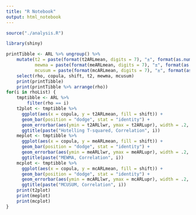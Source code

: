 ```yaml
---
title: "R Notebook"
output: html_notebook
---
```

```r
source("./analysis.R")
```

```r
library(shiny)
```

```r
printTibble <- ARL %>% ungroup() %>%
	mutate(t2 = paste(format(t2ARLmean, digits = 7), "±", format(as.numeric(format(t2ARLmean - t2ARLlwr, digits = 4)), scientific = FALSE)),
	       mewma = paste(format(meARLmean, digits = 7), "±", format(as.numeric(format(meARLmean - meARLlwr, digits = 4)), scientific = FALSE)),
	       mcusum = paste(format(mcARLmean, digits = 7), "±", format(as.numeric(format(mcARLmean - mcARLlwr, digits = 4)), scientific = FALSE))) %>%
	select(rho, copula, shift, t2, mewma, mcusum)
	print(printTibble)
	print(printTibble %>% arrange(rho))
for(i in rhoList) {
	tmptibble <- ARL %>%
		filter(rho == i)
	t2plot <- tmptibble %>%
	  ggplot(aes(x = copula, y = t2ARLmean, fill = shift)) +
      geom_bar(position = "dodge", stat = "identity") +
      geom_errorbar(aes(ymin = t2ARLlwr, ymax = t2ARLupr), width = .2, position = position_dodge(.9)) +
      ggtitle(paste("Hotelling T-squared, Correlation", i))
	meplot <- tmptibble %>%
	  ggplot(aes(x = copula, y = meARLmean, fill = shift)) +
      geom_bar(position = "dodge", stat = "identity") +
      geom_errorbar(aes(ymin = meARLlwr, ymax = meARLupr), width = .2, position = position_dodge(.9)) +
      ggtitle(paste("MEWMA, Correlation", i))
	mcplot <- tmptibble %>%
	  ggplot(aes(x = copula, y = mcARLmean, fill = shift)) +
      geom_bar(position = "dodge", stat = "identity") +
      geom_errorbar(aes(ymin = mcARLlwr, ymax = mcARLupr), width = .2, position = position_dodge(.9)) +
      ggtitle(paste("MCUSUM, Correlation", i))
	print(t2plot)
	print(meplot)
	print(mcplot)
}
```